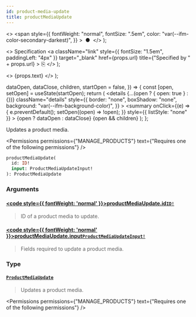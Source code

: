 ```yaml
---
id: product-media-update
title: productMediaUpdate
---
```


  <>
    <span
      style={{
        fontWeight: "normal",
        fontSize: ".5em",
        color: "var(--ifm-color-secondary-darkest)",
      }}
    >
      &nbsp;●&nbsp;
    </span>
  </>
);

  <>
    Specification
    <a
      className="link"
      style={{ fontSize: "1.5em", paddingLeft: "4px" }}
      target="\_blank"
      href={props.url}
      title={"Specified by " + props.url}
    >
      ⎘
    </a>
  </>
);

  <>
    <span className={props.class}>{props.text}</span>
  </>
);


  dataOpen,
  dataClose,
  children,
  startOpen = false,
}) => {
  const [open, setOpen] = useState(startOpen);
  return (
    <details
      {...(open ? { open: true } : {})}
      className="details"
      style={{
        border: "none",
        boxShadow: "none",
        background: "var(--ifm-background-color)",
      }}
    >
      <summary
        onClick={(e) => {
          e.preventDefault();
          setOpen((open) => !open);
        }}
        style={{ listStyle: "none" }}
      >
        {open ? dataOpen : dataClose}
      </summary>
      {open && children}
    </details>
  );
};

Updates a product media.

<Permissions
  permissions={"MANAGE_PRODUCTS"}
  text={"Requires one of the following permissions"}
/>

```graphql
productMediaUpdate(
  id: ID!
  input: ProductMediaUpdateInput!
): ProductMediaUpdate
```

### Arguments

#### [<code style={{ fontWeight: 'normal' }}>productMediaUpdate.<b>id</b></code>](#)<Bullet />[`ID!`](../../../api-reference/miscellaneous/scalars/id) <Badge class="badge badge--secondary" text="non-null"/> <Badge class="badge badge--secondary" text="scalar"/> <Badge class="badge badge--secondary" text="miscellaneous"/>

> ID of a product media to update.

#### [<code style={{ fontWeight: 'normal' }}>productMediaUpdate.<b>input</b></code>](#)<Bullet />[`ProductMediaUpdateInput!`](../../../api-reference/products/inputs/product-media-update-input) <Badge class="badge badge--secondary" text="non-null"/> <Badge class="badge badge--secondary" text="input"/> <Badge class="badge badge--secondary" text="products"/>

> Fields required to update a product media.

### Type

#### [`ProductMediaUpdate`](../../../api-reference/products/objects/product-media-update) <Badge class="badge badge--secondary" text="object"/> <Badge class="badge badge--secondary" text="products"/>

> Updates a product media.

<Permissions
  permissions={"MANAGE_PRODUCTS"}
  text={"Requires one of the following permissions"}
/>

